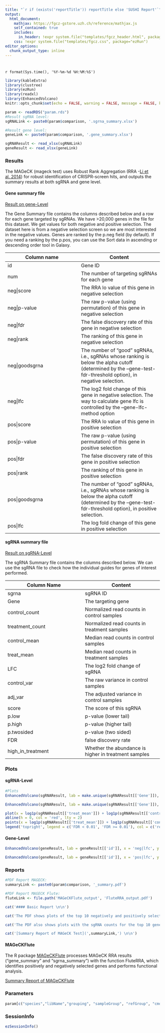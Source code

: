 ```yaml
---
title: "`r if (exists('reportTitle')) reportTitle else 'SUSHI Report'`"
output: 
  html_document:
    mathjax: https://fgcz-gstore.uzh.ch/reference/mathjax.js
    self_contained: true
    includes:
      in_header: !expr system.file("templates/fgcz_header.html", package="ezRun")
    css: !expr system.file("templates/fgcz.css", package="ezRun")
editor_options: 
  chunk_output_type: inline
---
```


# {.tabset}

`r format(Sys.time(), '%Y-%m-%d %H:%M:%S')`

```r
library(kableExtra)
library(clustree)
library(ezRun)
library(readxl)
library(EnhancedVolcano)
knitr::opts_chunk$set(echo = FALSE, warning = FALSE, message = FALSE, knitr.table.format = "html")
```

```r
param <- readRDS("param.rds")
#Result sgRNA level:
sgRNALink <- paste0(param$comparison, '.sgrna_summary.xlsx')

#Result gene level:
geneLink <- paste0(param$comparison, '.gene_summary.xlsx')

sgRNAResult <- read_xlsx(sgRNALink)
geneResult <- read_xlsx(geneLink)
```

### Results

The MAGeCK (mageck test) uses Robust Rank Aggregation (RRA -[Li et al. 2014](https://genomebiology.biomedcentral.com/articles/10.1186/s13059-014-0554-4)) for robust identification of CRISPR-screen hits, and outputs the summary results at both sgRNA and gene level.

#### Gene summary file

[Result on gene-Level](`r geneLink`){target="_blank"}

The Gene Summary file contains the columns described below and a row for each gene targeted by sgRNAs. We have >20,000 genes in the file for this dataset. We get values for both negative and positive selection. The dataset here is from a negative selection screen so we are most interested in the negative values. Genes are ranked by the p.neg field (by default). If you need a ranking by the p.pos, you can use the Sort data in ascending or descending order tool in Galaxy.

| Column name | Content |
|---------|----------|
| id 	| Gene ID |
| num 	| The number of targeting sgRNAs for each gene |
| neg\|score |	The RRA lo value of this gene in negative selection |
| neg\|p-value |	The raw p-value (using permutation) of this gene in negative selection |
| neg\|fdr |	The false discovery rate of this gene in negative selection |
| neg\|rank |	The ranking of this gene in negative selection |
| neg\|goodsgrna | 	The number of “good” sgRNAs, i.e., sgRNAs whose ranking is below the alpha cutoff (determined by the –gene-test-fdr-threshold option), in negative selection. |
|neg\|lfc |	The log2 fold change of this gene in negative selection. The way to calculate gene lfc is controlled by the –gene-lfc-method option |
| pos\|score | 	The RRA lo value of this gene in positive selection |
| pos\|p-value | 	The raw p-value (using permutation) of this gene in positive selection |
| pos\|fdr  |	The false discovery rate of this gene in positive selection |
| pos\|rank |	The ranking of this gene in positive selection |
| pos\|goodsgrna | 	The number of “good” sgRNAs, i.e., sgRNAs whose ranking is below the alpha cutoff (determined by the –gene-test-fdr-threshold option), in positive selection. |
| pos\|lfc |	The log fold change of this gene in positive selection |


#### sgRNA summary file

[Result on sgRNA-Level](`r sgRNALink`){target="_blank"}

The sgRNA Summary file contains the columns described below. We can use the sgRNA file to check how the individual guides for genes of interest performed.

| Column Name |	Content |
|---------|---------|
| sgrna |	sgRNA ID |
| Gene 	| The targeting gene |
| control_count |	Normalized read counts in control samples |
| treatment_count |	Normalized read counts in treatment samples |
| control_mean | 	Median read counts in control samples |
| treat_mean |	Median read counts in treatment samples |
| LFC |	The log2 fold change of sgRNA |
| control_var |	The raw variance in control samples |
| adj_var |	The adjusted variance in control samples |
| score |	The score of this sgRNA |
| p.low |	p-value (lower tail) |
| p.high |	p-value (higher tail) |
| p.twosided |	p-value (two sided) |
| FDR |	false discovery rate |
| high_in_treatment |	Whether the abundance is higher in treatment samples |

### Plots 

#### sgRNA-Level
```r
#Plots
EnhancedVolcano(sgRNAResult, lab = make.unique(sgRNAResult[['Gene']]), x = 'LFC', y = 'p.twosided', pCutoff = 0.001, FCcutoff = 2, title = 'Volcano Plot - Treatment vs Control', subtitle = 'sgRNA-Level, two sided p-value', xlab = bquote(~Log[2]~ 'Fold Change'), ylab = bquote(~-Log[10]~ 'P-value'), pointSize = 1.5, labSize = 3.0, colAlpha = 0.5, legendPosition = 'right', legendLabSize = 12, legendIconSize = 4.0)

EnhancedVolcano(sgRNAResult, lab = make.unique(sgRNAResult[['Gene']]), x = 'LFC', y = 'FDR', pCutoff = 0.01, FCcutoff = 2, title = 'Volcano Plot - Treatment vs Control', subtitle = 'sgRNA-Level, FDR', xlab = bquote(~Log[2]~ 'Fold Change'), ylab = bquote(~-Log[10]~ 'FDR'), pointSize = 1.5, labSize = 3.0, colAlpha = 0.5, legendPosition = 'right', legendLabSize = 12, legendIconSize = 4.0)

plot(x = log1p(sgRNAResult[['treat_mean']]) + log1p(sgRNAResult[['control_mean']]), y = log1p(sgRNAResult[['treat_mean']]) - log1p(sgRNAResult[['control_mean']]), pch = c(15), cex = 0.5, main = 'MA-Plot Treatment vs Control, sgRNA Level', ylab = 'log2(Treatment - Control)', xlab = 'log2(Treatment + Control)')
abline(h = 0, col = 'red', lty = 2)
points(x = log1p(sgRNAResult[['treat_mean']]) + log1p(sgRNAResult[['control_mean']]), y = log1p(sgRNAResult[['treat_mean']]) - log1p(sgRNAResult[['control_mean']]), pch = c(16), cex = 0.5, col = ifelse(sgRNAResult[['FDR']] < 0.01, 'red', 'black'))
legend('topright', legend = c('FDR < 0.01', 'FDR >= 0.01'), col = c('red', 'black'), pch = c(16, 15), bty = 'n', cex = 0.8)
```

#### Gene-Level
```r

EnhancedVolcano(geneResult, lab = geneResult[['id']], x = 'neg|lfc', y = 'neg|fdr', pCutoff = 0.05, FCcutoff = 2, title = 'Volcano Plot - Treatment vs Control', subtitle = 'Gene-Level, negative selection', xlab = bquote(~Log[2]~ 'Fold Change'), ylab = bquote(~-Log[10]~ 'FDR, Neg'), pointSize = 2.0, labSize = 3.0, colAlpha = 0.5, legendPosition = 'right', legendLabSize = 12, legendIconSize = 4.0)

EnhancedVolcano(geneResult, lab = geneResult[['id']], x = 'pos|lfc', y = 'pos|fdr', pCutoff = 0.05, FCcutoff = 2, title = 'Volcano Plot - Treatment vs Control', subtitle = 'Gene-Level, positive selection', xlab = bquote(~Log[2]~ 'Fold Change'), ylab = bquote(~-Log[10]~ 'FDR, Pos'), pointSize = 2.0, labSize = 3.0, colAlpha = 0.5, legendPosition = 'right', legendLabSize = 12, legendIconSize = 4.0)

```

### Reports
```r
#PDF Report MAGECK:
summaryLink <- paste0(param$comparison, '_summary.pdf')

#PDF Report MAGECK Flute:
fluteLink <- file.path('MAGeCKFlute_output', 'FluteRRA_output.pdf')
```


```r
cat('#### Basic Report \n\n')

cat('The PDF shows plots of the top 10 negatively and positively selected genes. We can see the top genes ranked by RRA scores or p value. These values come from the gene summary file. \n\n')

cat('The PDF also shows plots with the sgRNA counts for the top 10 genes. These values are the normalized counts for each sgRNA from the sgRNA summary file. With these plots we can see if the counts of all the sgRNAs for these top genes are changing similarly. \n\n')

cat('[Summary Report of MAGeCK Test](',summaryLink,') \n\n')
```

#### MAGeCKFlute
The R package [MAGeCKFlute](https://www.bioconductor.org/packages/release/bioc/html/MAGeCKFlute.html)  processes MAGeCK RRA results (“gene_summary” and “sgrna_summary”) with the function FluteRRA, which identifies positively and negatively selected genes and performs functional analysis.

[Summary Report of MAGeCKFlute](`r fluteLink`){target="_blank"}


### Parameters
```r
param[c("species","libName","grouping", "sampleGroup", "refGroup", "cmdOptions")]
```


### SessionInfo
```r
ezSessionInfo()
```